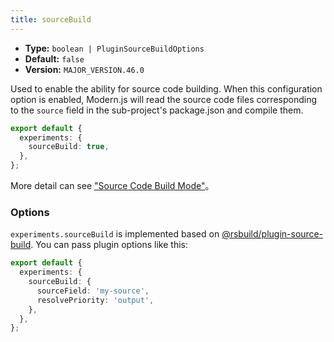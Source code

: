 ```yaml
---
title: sourceBuild
---
```


- **Type:** `boolean | PluginSourceBuildOptions`
- **Default:** `false`
- **Version:** `MAJOR_VERSION.46.0`

Used to enable the ability for source code building. When this configuration option is enabled, Modern.js will read the source code files corresponding to the `source` field in the sub-project's package.json and compile them.

```ts
export default {
  experiments: {
    sourceBuild: true,
  },
};
```

More detail can see ["Source Code Build Mode"](https://modernjs.dev/en/guides/advanced-features/source-build.html)。

### Options

`experiments.sourceBuild` is implemented based on [@rsbuild/plugin-source-build](https://github.com/rspack-contrib/rsbuild-plugin-source-build?tab=readme-ov-file#options). You can pass plugin options like this:

```ts
export default {
  experiments: {
    sourceBuild: {
      sourceField: 'my-source',
      resolvePriority: 'output',
    },
  },
};
```
